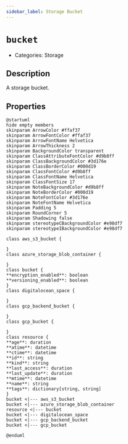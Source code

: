 ```yaml
---
sidebar_label: Storage Bucket
---
```


# `bucket`

- Categories: Storage

## Description

A storage bucket.

## Properties

<ZoomPanPinch>

```kroki imgType="plantuml" imgAlt="Diagram of Storage Bucket data model"
@startuml
hide empty members
skinparam ArrowColor #ffaf37
skinparam ArrowFontColor #ffaf37
skinparam ArrowFontName Helvetica
skinparam ArrowThickness 2
skinparam BackgroundColor transparent
skinparam ClassAttributeFontColor #d9b8ff
skinparam ClassBackgroundColor #3d176e
skinparam ClassBorderColor #000d19
skinparam ClassFontColor #d9b8ff
skinparam ClassFontName Helvetica
skinparam ClassFontSize 17
skinparam NoteBackgroundColor #d9b8ff
skinparam NoteBorderColor #000d19
skinparam NoteFontColor #3d176e
skinparam NoteFontName Helvetica
skinparam Padding 5
skinparam RoundCorner 5
skinparam Shadowing false
skinparam stereotypeCBackgroundColor #e98df7
skinparam stereotypeIBackgroundColor #e98df7

class aws_s3_bucket {

}
class azure_storage_blob_container {

}
class bucket {
**encryption_enabled**: boolean
**versioning_enabled**: boolean
}
class digitalocean_space {

}
class gcp_backend_bucket {

}
class gcp_bucket {

}
class resource {
**age**: duration
**atime**: datetime
**ctime**: datetime
**id**: string
**kind**: string
**last_access**: duration
**last_update**: duration
**mtime**: datetime
**name**: string
**tags**: dictionary[string, string]
}
bucket <|--- aws_s3_bucket
bucket <|--- azure_storage_blob_container
resource <|--- bucket
bucket <|--- digitalocean_space
bucket <|--- gcp_backend_bucket
bucket <|--- gcp_bucket

@enduml
```

</ZoomPanPinch>
